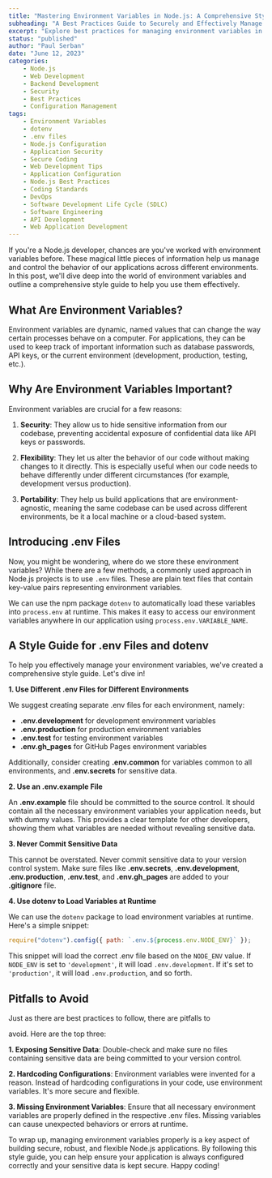 ```yaml
---
title: "Mastering Environment Variables in Node.js: A Comprehensive Style Guide"
subheading: "A Best Practices Guide to Securely and Effectively Manage Configuration in Node.js Applications"
excerpt: "Explore best practices for managing environment variables in Node.js projects. Learn how to secure sensitive data, create flexible configurations, and handle different environments effectively using .env files and the dotenv package. Master the art of using environment variables for a robust, secure, and scalable Node.js application."
status: "published"
author: "Paul Serban"
date: "June 12, 2023"
categories:
    - Node.js
    - Web Development
    - Backend Development
    - Security
    - Best Practices
    - Configuration Management
tags:
    - Environment Variables
    - dotenv
    - .env files
    - Node.js Configuration
    - Application Security
    - Secure Coding
    - Web Development Tips
    - Application Configuration
    - Node.js Best Practices
    - Coding Standards
    - DevOps
    - Software Development Life Cycle (SDLC)
    - Software Engineering
    - API Development
    - Web Application Development
---
```


If you're a Node.js developer, chances are you've worked with environment variables before. These magical little pieces of information help us manage and control the behavior of our applications across different environments. In this post, we'll dive deep into the world of environment variables and outline a comprehensive style guide to help you use them effectively.

## What Are Environment Variables?

Environment variables are dynamic, named values that can change the way certain processes behave on a computer. For applications, they can be used to keep track of important information such as database passwords, API keys, or the current environment (development, production, testing, etc.).

## Why Are Environment Variables Important?

Environment variables are crucial for a few reasons:

1. **Security**: They allow us to hide sensitive information from our codebase, preventing accidental exposure of confidential data like API keys or passwords.

2. **Flexibility**: They let us alter the behavior of our code without making changes to it directly. This is especially useful when our code needs to behave differently under different circumstances (for example, development versus production).

3. **Portability**: They help us build applications that are environment-agnostic, meaning the same codebase can be used across different environments, be it a local machine or a cloud-based system.

## Introducing .env Files

Now, you might be wondering, where do we store these environment variables? While there are a few methods, a commonly used approach in Node.js projects is to use `.env` files. These are plain text files that contain key-value pairs representing environment variables.

We can use the npm package `dotenv` to automatically load these variables into `process.env` at runtime. This makes it easy to access our environment variables anywhere in our application using `process.env.VARIABLE_NAME`.

## A Style Guide for .env Files and dotenv

To help you effectively manage your environment variables, we've created a comprehensive style guide. Let's dive in!

**1. Use Different .env Files for Different Environments**

We suggest creating separate .env files for each environment, namely:

-   **.env.development** for development environment variables
-   **.env.production** for production environment variables
-   **.env.test** for testing environment variables
-   **.env.gh_pages** for GitHub Pages environment variables

Additionally, consider creating **.env.common** for variables common to all environments, and **.env.secrets** for sensitive data.

**2. Use an .env.example File**

An **.env.example** file should be committed to the source control. It should contain all the necessary environment variables your application needs, but with dummy values. This provides a clear template for other developers, showing them what variables are needed without revealing sensitive data.

**3. Never Commit Sensitive Data**

This cannot be overstated. Never commit sensitive data to your version control system. Make sure files like **.env.secrets**, **.env.development**, **.env.production**, **.env.test**, and **.env.gh_pages** are added to your **.gitignore** file.

**4. Use dotenv to Load Variables at Runtime**

We can use the `dotenv` package to load environment variables at runtime. Here's a simple snippet:

```javascript
require("dotenv").config({ path: `.env.${process.env.NODE_ENV}` });
```

This snippet will load the correct .env file based on the `NODE_ENV` value. If `NODE_ENV` is set to `'development'`, it will load `.env.development`. If it's set to `'production'`, it will load `.env.production`, and so forth.

## Pitfalls to Avoid

Just as there are best practices to follow, there are pitfalls to

avoid. Here are the top three:

**1. Exposing Sensitive Data**: Double-check and make sure no files containing sensitive data are being committed to your version control.

**2. Hardcoding Configurations**: Environment variables were invented for a reason. Instead of hardcoding configurations in your code, use environment variables. It's more secure and flexible.

**3. Missing Environment Variables**: Ensure that all necessary environment variables are properly defined in the respective .env files. Missing variables can cause unexpected behaviors or errors at runtime.

To wrap up, managing environment variables properly is a key aspect of building secure, robust, and flexible Node.js applications. By following this style guide, you can help ensure your application is always configured correctly and your sensitive data is kept secure. Happy coding!
